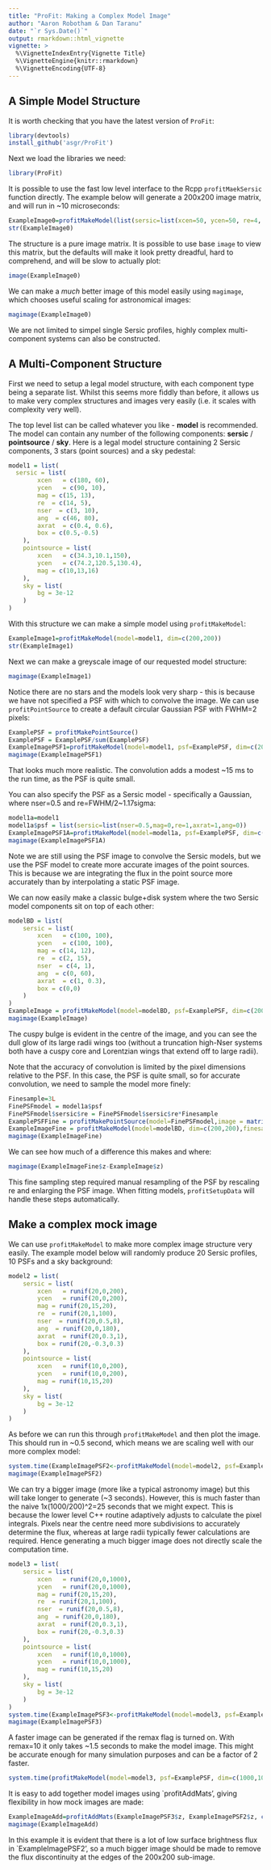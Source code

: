 ```yaml
---
title: "ProFit: Making a Complex Model Image"
author: "Aaron Robotham & Dan Taranu"
date: "`r Sys.Date()`"
output: rmarkdown::html_vignette
vignette: >
  %\VignetteIndexEntry{Vignette Title}
  %\VignetteEngine{knitr::rmarkdown}
  %\VignetteEncoding{UTF-8}
---
```


## A Simple Model Structure

It is worth checking that you have the latest version of `ProFit`:

```r
library(devtools)
install_github('asgr/ProFit')
```

Next we load the libraries we need:

```r
library(ProFit)
```

It is possible to use the fast low level interface to the Rcpp `profitMaekSersic` function directly. The example below will generate a 200x200 image matrix, and will run in ~10 microseconds:

```r
ExampleImage0=profitMakeModel(list(sersic=list(xcen=50, ycen=50, re=4, nser=4, ang=30, axrat=0.5)))
str(ExampleImage0)
```

The structure is a pure image matrix. It is possible to use base `image` to view this matrix, but the defaults will make it look pretty dreadful, hard to comprehend, and will be slow to actually plot:

```r
image(ExampleImage0)
```

We can make a *much* better image of this model easily using `magimage`, which chooses useful scaling for astronomical images:

```r
magimage(ExampleImage0)
```

We are not limited to simpel single Sersic profiles, highly complex multi-component systems can also be constructed.

## A Multi-Component Structure

First we need to setup a legal model structure, with each component type being a separate list. Whilst this seems more fiddly than before, it allows us to make very complex structures and images very easily (i.e. it scales with complexity very well).

The top level list can be called whatever you like - **model** is recommended. The model can contain any number of the following components: **sersic** / **pointsource** / **sky**. Here is a legal model structure containing 2 Sersic components, 3 stars (point sources) and a sky pedestal:

```r
model1 = list(
  sersic = list(
		xcen   = c(180, 60),
		ycen   = c(90, 10),
		mag = c(15, 13),
		re  = c(14, 5),
		nser  = c(3, 10),
		ang  = c(46, 80),
		axrat  = c(0.4, 0.6),
		box = c(0.5,-0.5)
	),
	pointsource = list(
		xcen   = c(34.3,10.1,150),
		ycen   = c(74.2,120.5,130.4),
		mag = c(10,13,16)
	),
	sky = list(
		bg = 3e-12
	)
)
```

With this structure we can make a simple model using `profitMakeModel`:

```r
ExampleImage1=profitMakeModel(model=model1, dim=c(200,200))
str(ExampleImage1)
```

Next we can make a greyscale image of our requested model structure:

```r
magimage(ExampleImage1)
```

Notice there are no stars and the models look very sharp - this is because we have not specified a PSF with which to convolve the image. We can use `profitPointSource` to create a default circular Gaussian PSF with FWHM=2 pixels:

```r
ExamplePSF = profitMakePointSource()
ExamplePSF = ExamplePSF/sum(ExamplePSF)
ExampleImagePSF1=profitMakeModel(model=model1, psf=ExamplePSF, dim=c(200,200))
magimage(ExampleImagePSF1)
```

That looks much more realistic. The convolution adds a modest ~15 ms to the run time, as the PSF is quite small.

You can also specify the PSF as a Sersic model - specifically a Gaussian, where nser=0.5 and re=FWHM/2~1.17sigma:

```r
model1a=model1
model1a$psf = list(sersic=list(nser=0.5,mag=0,re=1,axrat=1,ang=0))
ExampleImagePSF1A=profitMakeModel(model=model1a, psf=ExamplePSF, dim=c(200,200))
magimage(ExampleImagePSF1A)
```

Note we are still using the PSF image to convolve the Sersic models, but we use the PSF model to create more accurate images of the point sources. This is because we are integrating the flux in the point source more accurately than by interpolating a static PSF image.

We can now easily make a classic bulge+disk system where the two Sersic model components sit on top of each other:

```r
modelBD = list(
	sersic = list(
		xcen   = c(100, 100),
		ycen   = c(100, 100),
		mag = c(14, 12),
		re  = c(2, 15),
		nser  = c(4, 1),
		ang  = c(0, 60),
		axrat  = c(1, 0.3),
		box = c(0,0)
	)
)
ExampleImage = profitMakeModel(model=modelBD, psf=ExamplePSF, dim=c(200,200))
magimage(ExampleImage)
```

The cuspy bulge is evident in the centre of the image, and you can see the dull glow of its large radii wings too (without a truncation high-Nser systems both have a cuspy core and Lorentzian wings that extend off to large radii).

Note that the accuracy of convolution is limited by the pixel dimensions relative to the PSF. In this case, the PSF is quite small, so for accurate convolution, we need to sample the model more finely:

```r
Finesample=3L
FinePSFmodel = model1a$psf
FinePSFmodel$sersic$re = FinePSFmodel$sersic$re*Finesample
ExamplePSFFine = profitMakePointSource(model=FinePSFmodel,image = matrix(0,27,27))
ExampleImageFine = profitMakeModel(model=modelBD, dim=c(200,200),finesample = Finesample)
magimage(ExampleImageFine)
```

We can see how much of a difference this makes and where:

```r
magimage(ExampleImageFine$z-ExampleImage$z)
```

This fine sampling step required manual resampling of the PSF by rescaling re and enlarging the PSF image. When fitting models, `profitSetupData` will handle these steps automatically.

## Make a complex mock image

We can use `profitMakeModel` to make more complex image structure very easily. The example model below will randomly produce 20 Sersic profiles, 10 PSFs and a sky background:

```r
model2 = list(
	sersic = list(
		xcen   = runif(20,0,200),
		ycen   = runif(20,0,200),
		mag = runif(20,15,20),
		re  = runif(20,1,100),
		nser  = runif(20,0.5,8),
		ang  = runif(20,0,180),
		axrat  = runif(20,0.3,1),
		box = runif(20,-0.3,0.3)
	),
	pointsource = list(
		xcen   = runif(10,0,200),
		ycen   = runif(10,0,200),
		mag = runif(10,15,20)
	),
	sky = list(
		bg = 3e-12
	)
)
```

As before we can run this through `profitMakeModel` and then plot the image. This should run in ~0.5 second, which means we are scaling well with our more complex model:

```r
system.time(ExampleImagePSF2<-profitMakeModel(model=model2, psf=ExamplePSF, dim=c(200,200)))
magimage(ExampleImagePSF2)
```

We can try a bigger image (more like a typical astronomy image) but this will take longer to generate (~3 seconds). However, this is much faster than the naive 1x(1000/200)^2=25 seconds that we might expect. This is because the lower level C++ routine adaptively adjusts to calculate the pixel integrals. Pixels near the centre need more subdivisions to accurately determine the flux, whereas at large radii typically fewer calculations are required. Hence generating a much bigger image does not directly scale the computation time.

```r
model3 = list(
	sersic = list(
		xcen   = runif(20,0,1000),
		ycen   = runif(20,0,1000),
		mag = runif(20,15,20),
		re  = runif(20,1,100),
		nser  = runif(20,0.5,8),
		ang  = runif(20,0,180),
		axrat  = runif(20,0.3,1),
		box = runif(20,-0.3,0.3)
	),
	pointsource = list(
		xcen   = runif(10,0,1000),
		ycen   = runif(10,0,1000),
		mag = runif(10,15,20)
	),
	sky = list(
		bg = 3e-12
	)
)
system.time(ExampleImagePSF3<-profitMakeModel(model=model3, psf=ExamplePSF, dim=c(1000,1000)))
magimage(ExampleImagePSF3)
```

A faster image can be generated if the remax flag is turned on. With remax=10 it only takes ~1.5 seconds to make the model image. This might be accurate enough for many simulation purposes and can be a factor of 2 faster.

```r
system.time(profitMakeModel(model=model3, psf=ExamplePSF, dim=c(1000,1000), remax=10))
```

It is easy to add together model images using `profitAddMats', giving flexibility in how mock images are made:

```r
ExampleImageAdd=profitAddMats(ExampleImagePSF3$z, ExampleImagePSF2$z, c(300,400))
magimage(ExampleImageAdd)
```

In this example it is evident that there is a lot of low surface brightness flux in `ExampleImagePSF2', so a much bigger image should be made to remove the flux discontinuity at the edges of the 200x200 sub-image.